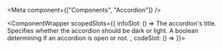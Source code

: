 
<Meta
  component={["Components", "Accordion"]}
/>

<ComponentWrapper scopedSlots={{
  infoSlot: () => 
<PropsTable>
  <PropsTableRow value="title" type="string" required>
    The accordion's title.
  </PropsTableRow>
  <PropsTableRow value="dark" type="boolean" default="false" optional>
    Specifies whether the accordion should be dark or light.
  </PropsTableRow>
  <PropsTableRow value="open" type="boolean" default="false" optional>
    A boolean determining if an accordion is open or not.
  </PropsTableRow>
</PropsTable>,
  codeSlot: () =>
<ExampleLoader example="Accordion.tsx" />
}}></ComponentWrapper>